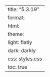 ---
title: "5.3.19"
format:
    html:
        theme:
            light: flatly
            dark: darkly
        css: styles.css
        toc: true
---
